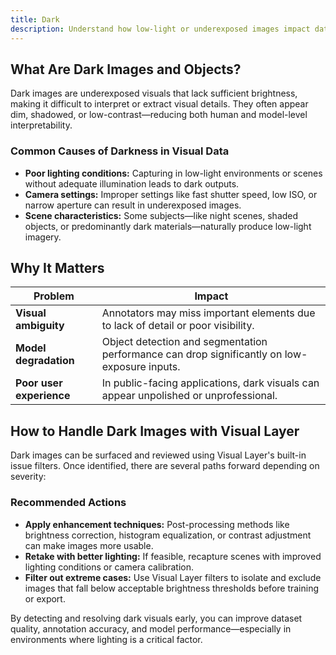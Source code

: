 ```yaml
---
title: Dark
description: Understand how low-light or underexposed images impact dataset quality, and how to detect and correct them using Visual Layer.
---
```


## What Are Dark Images and Objects?

Dark images are underexposed visuals that lack sufficient brightness, making it difficult to interpret or extract visual details. They often appear dim, shadowed, or low-contrast—reducing both human and model-level interpretability.

### Common Causes of Darkness in Visual Data

- **Poor lighting conditions:** Capturing in low-light environments or scenes without adequate illumination leads to dark outputs.
- **Camera settings:** Improper settings like fast shutter speed, low ISO, or narrow aperture can result in underexposed images.
- **Scene characteristics:** Some subjects—like night scenes, shaded objects, or predominantly dark materials—naturally produce low-light imagery.

## Why It Matters

<div className="integrations-table">

| Problem | Impact |
|---------|--------|
| **Visual ambiguity** | Annotators may miss important elements due to lack of detail or poor visibility. |
| **Model degradation** | Object detection and segmentation performance can drop significantly on low-exposure inputs. |
| **Poor user experience** | In public-facing applications, dark visuals can appear unpolished or unprofessional. |

</div>

## How to Handle Dark Images with Visual Layer

Dark images can be surfaced and reviewed using Visual Layer's built-in issue filters. Once identified, there are several paths forward depending on severity:

### Recommended Actions

- **Apply enhancement techniques:** Post-processing methods like brightness correction, histogram equalization, or contrast adjustment can make images more usable.
- **Retake with better lighting:** If feasible, recapture scenes with improved lighting conditions or camera calibration.
- **Filter out extreme cases:** Use Visual Layer filters to isolate and exclude images that fall below acceptable brightness thresholds before training or export.

By detecting and resolving dark visuals early, you can improve dataset quality, annotation accuracy, and model performance—especially in environments where lighting is a critical factor.
